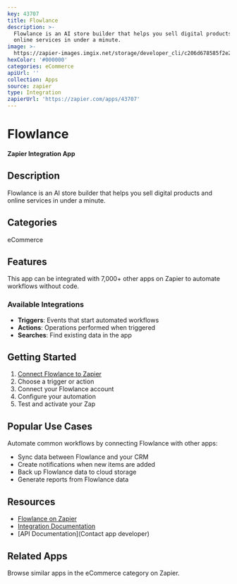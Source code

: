 ```yaml
---
key: 43707
title: Flowlance
description: >-
  Flowlance is an AI store builder that helps you sell digital products and
  online services in under a minute.
image: >-
  https://zapier-images.imgix.net/storage/developer_cli/c206d678585f2e257e9bf90513d918eb.png?auto=format%2Ccompress&ixlib=python-3.0.0&q=50
hexColor: '#000000'
categories: eCommerce
apiUrl: ''
collection: Apps
source: zapier
type: Integration
zapierUrl: 'https://zapier.com/apps/43707'
---
```

# Flowlance

**Zapier Integration App**

## Description

Flowlance is an AI store builder that helps you sell digital products and online services in under a minute.

## Categories

eCommerce

## Features

This app can be integrated with 7,000+ other apps on Zapier to automate workflows without code.

### Available Integrations

- **Triggers**: Events that start automated workflows
- **Actions**: Operations performed when triggered
- **Searches**: Find existing data in the app

## Getting Started

1. [Connect Flowlance to Zapier](https://zapier.com/apps/43707)
2. Choose a trigger or action
3. Connect your Flowlance account
4. Configure your automation
5. Test and activate your Zap

## Popular Use Cases

Automate common workflows by connecting Flowlance with other apps:

- Sync data between Flowlance and your CRM
- Create notifications when new items are added
- Back up Flowlance data to cloud storage
- Generate reports from Flowlance data

## Resources

- [Flowlance on Zapier](https://zapier.com/apps/43707)
- [Integration Documentation](https://zapier.com/apps/43707/integrations)
- [API Documentation](Contact app developer)

## Related Apps

Browse similar apps in the eCommerce category on Zapier.
